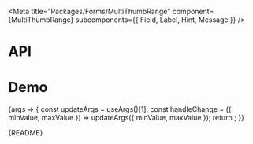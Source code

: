 
<Meta
  title="Packages/Forms/MultiThumbRange"
  component={MultiThumbRange}
  subcomponents={{ Field, Label, Hint, Message }}
/>

# API

<ArgsTable />

# Demo

<Canvas>
  <Story
    name="MultiThumbRange"
    args={{
      ...commonArgs
    }}
    argTypes={{
      ...commonArgTypes
    }}
    parameters={{
      design: {
        allowFullscreen: true,
        type: 'figma',
        url: 'https://www.figma.com/file/6g87L4FdKZTA3knt3Rsfdx/Garden?node-id=103%3A20263'
      }
    }}
  >
    {args => {
      const updateArgs = useArgs()[1];
      const handleChange = ({ minValue, maxValue }) => updateArgs({ minValue, maxValue });
      return <MultiThumbRangeStory {...args} onChange={handleChange} />;
    }}
  </Story>
</Canvas>

<Markdown>{README}</Markdown>
